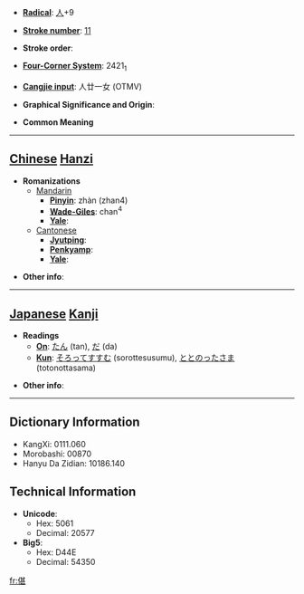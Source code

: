 * '''[[Wiktionary:Chinese radical index| Radical]]''': [[Wiktionary:Chinese radical index 人|人]]+9

* '''[[Wiktionary:Chinese total strokes index|Stroke number]]''': [[Wiktionary:Chinese total strokes index 11|11]]

* '''Stroke order''': 

* '''[[Wiktionary:Chinese four corner index|Four-Corner System]]''': 2421<sub>1</sub>

* '''[[Wiktionary:Chinese Cangjie index|Cangjie input]]''': 人廿一女 (OTMV)

* '''Graphical Significance and Origin''': 

* '''Common Meaning'''

----

== [[Chinese]] [[Hanzi]] ==

* '''Romanizations'''
** [[Mandarin]]
*** '''[[Pinyin]]''': zhàn (zhan4)
*** '''[[Wade-Giles]]''': chan<sup>4</sup>
*** '''[[Yale]]''': 
**[[Cantonese]]
***'''[[Jyutping]]''':
***'''[[Penkyamp]]''': 
***'''[[Yale]]''': 

* '''Other info''': 

----

== [[Japanese]] [[Kanji]] ==

* '''Readings'''
** '''[[On]]''': [[たん]] (tan), [[だ]] (da)
** '''[[Kun]]''': [[そろってすすむ]] (sorottesusumu), [[ととのったさま]] (totonottasama)

* '''Other info''':  

----

== Dictionary Information ==

* KangXi: 0111.060
* Morobashi: 00870
* Hanyu Da Zidian: 10186.140

== Technical Information ==

* '''Unicode''':
** Hex: 5061
** Decimal: 20577
* '''Big5''':
** Hex: D44E
** Decimal: 54350

[[fr:偡]]